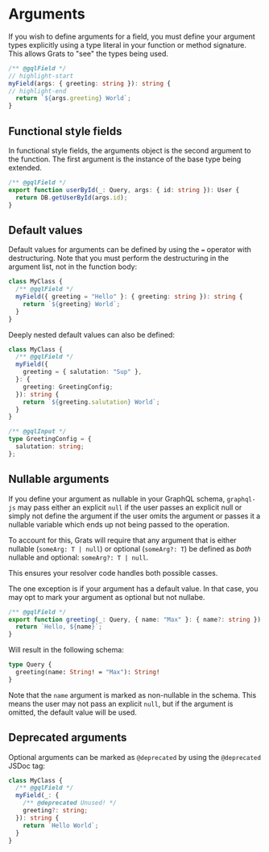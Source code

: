 # Arguments

If you wish to define arguments for a field, you must define your argument types explicitly using a type literal in your function or method signature. This allows Grats to "see" the types being used.

```ts
/** @gqlField */
// highlight-start
myField(args: { greeting: string }): string {
// highlight-end
  return `${args.greeting} World`;
}
```

## Functional style fields

In functional style fields, the arguments object is the second argument to the function. The first argument is the instance of the base type being extended.

```ts
/** @gqlField */
export function userById(_: Query, args: { id: string }): User {
  return DB.getUserById(args.id);
}
```

## Default values

Default values for arguments can be defined by using the `=` operator with destructuring. Note that you must perform the destructuring in the argument list, not in the function body:

```ts
class MyClass {
  /** @gqlField */
  myField({ greeting = "Hello" }: { greeting: string }): string {
    return `${greeting} World`;
  }
}
```

Deeply nested default values can also be defined:

```ts
class MyClass {
  /** @gqlField */
  myField({
    greeting = { salutation: "Sup" },
  }: {
    greeting: GreetingConfig;
  }): string {
    return `${greeting.salutation} World`;
  }
}

/** @gqlInput */
type GreetingConfig = {
  salutation: string;
};
```

## Nullable arguments

If you define your argument as nullable in your GraphQL schema, `graphql-js` may pass either an explicit `null` if the user passes an explicit null or simply not define the argument if the user omits the argument or passes it a nullable variable which ends up not being passed to the operation.

To account for this, Grats will require that any argument that is either nullable (`someArg: T | null`) or optional (`someArg?: T`) be defined as _both_ nullable and optional: `someArg?: T | null`.

This ensures your resolver code handles both possible casses.

The one exception is if your argument has a default value. In that case, you may opt to mark your argument as optional but not nullabe.

```ts
/** @gqlField */
export function greeting(_: Query, { name: "Max" }: { name?: string }): string {
  return `Hello, ${name}`;
}
```

Will result in the following schema:

```graphql
type Query {
  greeting(name: String! = "Max"): String!
}
```

Note that the `name` argument is marked as non-nullable in the schema. This means the user may not pass an explicit `null`, but if the argument is omitted, the default value will be used.

## Deprecated arguments

Optional arguments can be marked as `@deprecated` by using the `@deprecated` JSDoc tag:

```ts
class MyClass {
  /** @gqlField */
  myField(_: {
    /** @deprecated Unused! */
    greeting?: string;
  }): string {
    return `Hello World`;
  }
}
```

